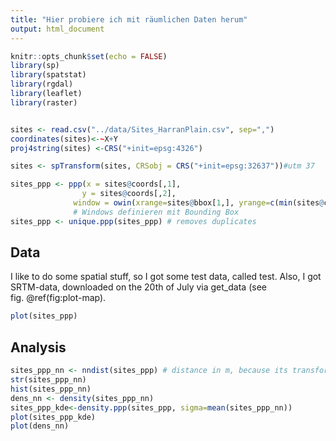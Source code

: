 ```yaml
---
title: "Hier probiere ich mit räumlichen Daten herum"
output: html_document
---
```


```r
knitr::opts_chunk$set(echo = FALSE)
library(sp)
library(spatstat)
library(rgdal)
library(leaflet)
library(raster)


sites <- read.csv("../data/Sites_HarranPlain.csv", sep=",")
coordinates(sites)<-~X+Y
proj4string(sites) <-CRS("+init=epsg:4326")

sites <- spTransform(sites, CRSobj = CRS("+init=epsg:32637"))#utm 37

sites_ppp <- ppp(x = sites@coords[,1], 
                y = sites@coords[,2],
              window = owin(xrange=sites@bbox[1,], yrange=c(min(sites@coords[,2]), min(sites@coords[,2]+60000))))
              # Windows definieren mit Bounding Box
sites_ppp <- unique.ppp(sites_ppp) # removes duplicates
```

## Data

I like to do some spatial stuff, so I got some test data, called test.
Also, I got SRTM-data, downloaded on the 20th of July via get_data (see fig. \@ref(fig:plot-map).

```r
plot(sites_ppp)
```

## Analysis

```r
sites_ppp_nn <- nndist(sites_ppp) # distance in m, because its transformed data
str(sites_ppp_nn) 
hist(sites_ppp_nn)
dens_nn <- density(sites_ppp_nn)
sites_ppp_kde<-density.ppp(sites_ppp, sigma=mean(sites_ppp_nn))
plot(sites_ppp_kde)
plot(dens_nn)
```

